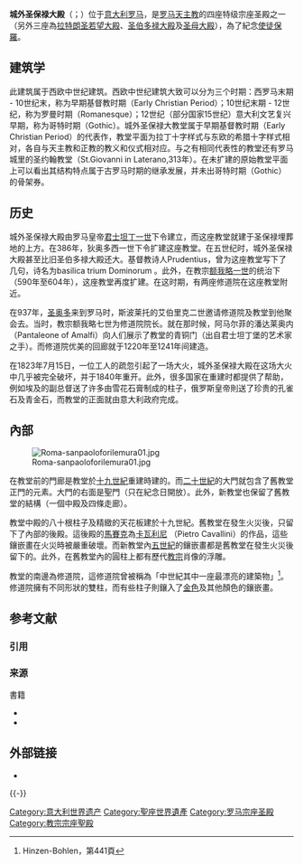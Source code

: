 {{refimprove|time=2018-07-17T15:08:38+00:00}}
{{Infobox religious building
| building_name=城外聖保祿大殿<br /><small>Basilica Sancti Pauli extra mœnia {{la icon}}<br/>Basilica di San Paolo fuori le Mura {{it icon}}</small>
| image=Front of the Basilica of Saint Paul Outside the Walls - Roma - Italy.jpg 
| caption= 
| location= {{Flagicon|Italy}} [[義大利|義大利]] [[羅馬|羅馬]]
| geo = {{Coord|41|51|31|N|12|28|38|E|region:IT_type:landmark|display=inline,title}}
| religious_affiliation=[[羅馬天主教會|羅馬天主教會]]
| rite=
| province=
| district=
| consecration_year= 公元4世紀
| status=特級宗座聖殿
| website= [http://www.vatican.va/various/basiliche/san_paolo/index_en.html 官方網站]
| architect=
| architecture_type= [[教堂|教堂]]
| architecture_style=
| facade_direction= [[羅盤方位|西微北]]
| year started= 公元4世紀
| groundbreaking= 公元4世紀
| year_completed= 1840年
| construction_cost=
| capacity=
| length= {{convert|150|m|ft}}
| width={{convert|80|m|ft}}
| width_nave={{convert|30|m|ft}}
| height_max={{convert|73|m|ft}}
| materials=
}}
{{世界文化遺產概要表
| site_img =File:Lazio_Roma_SPaolo1_tango7174.jpg
| site_img_capt = 城外圣保禄大殿
| site_img_width = 275px
| zh_name = [[罗马|罗马历史中心]]，[[圣座房地产|享受治外法权的罗马教廷建筑]]和城外圣保禄大殿
| en_name = Historic Centre of Rome, the Properties of the Holy See in that City Enjoying Extraterritorial Rights and San Paolo Fuori le Mura
| fr_name = Centre historique de Rome, les biens du Saint-Siège situés dans cette ville bénéficiant des droits d'extra-territorialité et Saint-Paul-hors-les-Murs
| country = {{ITA}}
| Region = 欧洲和北美地区
| criterion_c = (i), (ii), (iii), (iv), (vi)
| rg_year = 1980年
| ex_rg_year = 1990年
| remarks = 
| ID=91
| org_url = http://whc.unesco.org/en/list/91
| map_img = 
| map_img_width = 
| locator_x = 
| locator_y = 
}}

'''城外圣保禄大殿'''（{{lang-la|Basilica Sancti Pauli extra mœnia}}；{{lang-it|Basilica di San Paolo fuori le Mura}}）位于[[意大利|意大利]][[罗马|罗马]]，是[[罗马天主教|罗马天主教]]的四座特级宗座圣殿之一（另外三座為[[拉特朗圣若望大殿|拉特朗圣若望大殿]]、[[圣伯多禄大殿|圣伯多禄大殿]]及[[圣母大殿|圣母大殿]]），為了紀念[[使徒|使徒]][[保羅|保羅]]。

==建筑学==
此建筑属于西欧中世纪建筑。西欧中世纪建筑大致可以分为三个时期：西罗马末期 - 10世纪末，称为早期基督教时期（Early Christian Period）；10世纪末期 - 12世纪，称为罗曼时期（Romanesque）；12世纪（部分国家15世纪）意大利文艺复兴早期，称为哥特时期（Gothic）。城外圣保禄大教堂属于早期基督教时期（Early Christian Period）的代表作，教堂平面为拉丁十字样式与东欧的希腊十字样式相对，各自与天主教和正教的教义和仪式相对应。与之有相同代表性的教堂还有罗马城里的圣约翰教堂（St.Giovanni in Laterano,313年）。在未扩建的原始教堂平面上可以看出其结构特点属于古罗马时期的继承发展，并未出哥特时期（Gothic）的骨架券。

==历史==
城外圣保禄大殿由罗马皇帝[[君士坦丁一世|君士坦丁一世]]下令建立，而这座教堂就建于圣保禄埋葬地的上方。在386年，狄奥多西一世下令扩建这座教堂。在五世纪时，城外圣保禄大殿甚至比旧圣伯多禄大殿还大。基督教诗人Prudentius，曾为这座教堂写下了几句，诗名为basilica trium Dominorum 。此外，在教宗[[额我略一世|额我略一世]]的统治下（590年至604年），这座教堂再度扩建。在这时期，有两座修道院在这座教堂附近。

在937年，[[圣奥多|圣奥多]]来到罗马时，斯波莱托的艾伯里克二世邀请修道院及教堂到他聚会去。当时，教宗额我略七世为修道院院长。就在那时候，阿马尔菲的潘达莱奥内（Pantaleone of Amalfi）向人们展示了教堂的青铜门（出自君士坦丁堡的艺术家之手）。而修道院优美的回廊就于1220年至1241年间建造。

在1823年7月15日，一位工人的疏忽引起了一场大火，城外圣保禄大殿在这场大火中几乎被完全破坏，并于1840年重开。此外，很多国家在重建时都提供了帮助，例如埃及的副总督送了许多由雪花石膏制成的柱子，俄罗斯皇帝則送了珍贵的孔雀石及青金石，而教堂的正面就由意大利政府完成。

==內部==
[[File:Roma-sanpaoloforilemura01.jpg|thumb]]

在教堂前的門廊是教堂於[[十九世紀|十九世紀]]重建時建的。而[[二十世紀|二十世紀]]的大門就包含了舊教堂正門的元素。大門的右面是聖門（只在紀念日開放）。此外，新教堂也保留了舊教堂的結構（一個中殿及四條走廊）。

教堂中殿的八十根柱子及精緻的天花板建於十九世紀。舊教堂在發生火災後，只留下了內部的後殿。這後殿的[[鑲嵌畫|馬賽克]]為[[卡瓦利尼|卡瓦利尼]] （Pietro Cavallini）的作品，這些鑲嵌畫在火災時被嚴重破壞。而新教堂內[[五世紀|五世紀]]的鑲嵌畫都是舊教堂在發生火災後留下的。此外，在舊教堂內的圓柱上都有歷代[[教宗|教宗]]肖像的浮雕。

教堂的南邊為修道院，這修道院曾被稱為「中世紀其中一座最漂亮的建築物」<ref>Hinzen-Bohlen，第441頁</ref>。修道院擁有不同形狀的雙柱，而有些柱子則鑲入了[[金色|金色]]及其他顏色的鑲嵌畫。

== 参考文献 ==
=== 引用 ===
{{Reflist}}

=== 来源 ===
{{refbegin}}
; 書籍
* {{cite book |first=Brigitte|last=Hinze-Bohlen|title=Kunst & Architektur-ROM|publisher=Könemann|location=Cologne}}
* {{cite book |first=Claudio|last=Rendina|title=Enciclopedia di Roma|publisher=Newton & Compton|year=2000 |pages=867–868 }}
{{refend}}

== 外部链接 ==
* {{Commons-inline|Basilica di San Paolo Fuori le Mura}}

{{-}}
{{教宗相关}}
{{罗马地标}}
{{意大利世界遗产}}
{{聖座世界遺產}}
{{罗马宗座圣殿}}
[[Category:意大利世界遗产|Category:意大利世界遗产]]
[[Category:聖座世界遺產|Category:聖座世界遺產]]
[[Category:罗马宗座圣殿|Category:罗马宗座圣殿]]
[[Category:教宗宗座聖殿|Category:教宗宗座聖殿]]